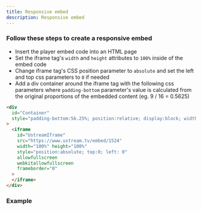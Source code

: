 ```yaml
---
title: Responsive embed
description: Responsive embed
---
```


### Follow these steps to create a responsive embed

- Insert the player embed code into an HTML page
- Set the iframe tag's `width` and `height` attributes to `100%` inside of the embed code
- Change iframe tag's CSS position parameter to `absolute` and set the left and top css parameters to `0` if needed
- Add a div container around the iframe tag with the following css parameters where `padding-bottom` parameter's value is calculated from the original proportions of the embedded content (eg. 9 / 16 = 0.5625)

```html
<div
  id="Container"
  style="padding-bottom:56.25%; position:relative; display:block; width: 100%"
>
  <iframe
    id="UstreamIframe"
    src="https://www.ustream.tv/embed/1524"
    width="100%" height="100%"
    style="position:absolute; top:0; left: 0"
    allowfullscreen
    webkitallowfullscreen
    frameborder="0"
  >
  </iframe>
</div>
```

### Example


<EmbedPlayer src="https://www.ustream.tv/embed/1524"/>

